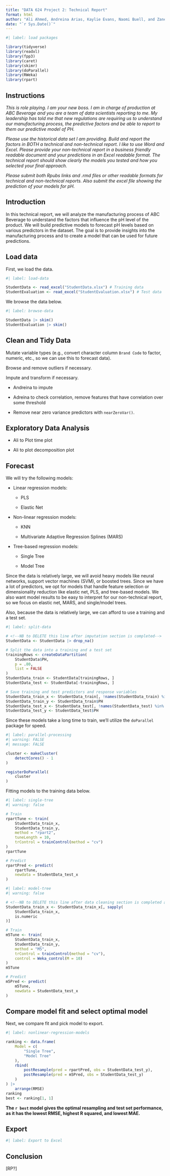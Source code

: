 ```yaml
---
title: "DATA 624 Project 2: Technical Report"
format: html
author: "Ali Ahmed, Andreina Arias, Kaylie Evans, Naomi Buell, and Zaneta Paulusova"
date: "`r Sys.Date()`"
---
```


```r
#| label: load packages

library(tidyverse)
library(readxl)
library(fpp3)
library(caret)
library(skimr)
library(doParallel)
library(RWeka)
library(rpart)
```

## Instructions

*This is role playing. I am your new boss. I am in charge of production at ABC Beverage and you are a team of data scientists reporting to me. My leadership has told me that new regulations are requiring us to understand our manufacturing process, the predictive factors and be able to report to them our predictive model of PH.*

*Please use the historical data set I am providing. Build and report the factors in BOTH a technical and non-technical report. I like to use Word and Excel. Please provide your non-technical report in a business friendly readable document and your predictions in an Excel readable format. The technical report should show clearly the models you tested and how you selected your final approach.*

*Please submit both Rpubs links and .rmd files or other readable formats for technical and non-technical reports. Also submit the excel file showing the prediction of your models for pH.*

## Introduction

In this technical report, we will analyze the manufacturing process of ABC Beverage to understand the factors that influence the pH level of the product. We will build predictive models to forecast pH levels based on various predictors in the dataset. The goal is to provide insights into the manufacturing process and to create a model that can be used for future predictions.

## Load data

First, we load the data.

```r
#| label: load-data

StudentData <- read_excel("StudentData.xlsx") # Training data
StudentEvaluation <- read_excel("StudentEvaluation.xlsx") # Test data
```

We browse the data below.

```r
#| label: browse-data

StudentData |> skim()
StudentEvaluation |> skim()
```

## Clean and Tidy Data

Mutate variable types (e.g., convert character column `Brand Code` to factor, numeric, etc., so we can use this to forecast data).

Browse and remove outliers if necessary.

Impute and transform if necessary.

-   Andreina to impute

-   Adreina to check correlation, remove features that have correlation over some threshold

-   Remove near zero variance predictors with `nearZeroVar()`.

## Exploratory Data Analysis

<!--# Ali, since this data is not a time series, we can't do time plots or decomp like we discussed earlier. You can try exploring and plotting the data using `featurePlot(trainingData$x, trainingData$y)`, a correlation plot between all variables with `ggpairs()`, and/or other methods? If relationships between predictors and PH look linear, we'd opt for linear models. If relationships look non-linear, we can try forecasting with non-linear or tree-based models. -Naomi -->

-   Ali to Plot time plot

-   Ali to plot decomposition plot

## Forecast

We will try the following models:

-   Linear regression models:

    -   PLS

    -   Elastic Net

-   Non-linear regression models:

    -   KNN

    -   Multivariate Adaptive Regression Splines (MARS)

-   Tree-based regression models:

    -   Single Tree

    -   Model Tree

Since the data is relatively large, we will avoid heavy models like neural networks, support vector machines (SVM), or boosted trees. Since we have a lot of predictors, we opt for models that handle feature selection or dimensionality reduction like elastic net, PLS, and tree-based models. We also want model results to be easy to interpret for our non-technical report, so we focus on elastic net, MARS, and single/model trees.

<!--# Based on correlation plot in EDA section above, if relationships between predictors and PH look linear, we may opt for linear models. If relationships look non-linear, we can try forecasting with non-linear or tree-based models. -Naomi -->

Also, because the data is relatively large, we can afford to use a training and a test set.

```r
#| label: split-data

# <!--NB to DELETE this line after imputation section is completed-->
StudentData <- StudentData |> drop_na()

# Split the data into a training and a test set
trainingRows <- createDataPartition(
    StudentData$PH,
    p = .80,
    list = FALSE
)
StudentData_train <- StudentData[trainingRows, ]
StudentData_test <- StudentData[-trainingRows, ]

# Save training and test predictors and response variables
StudentData_train_x <- StudentData_train[, !names(StudentData_train) %in% "PH"]
StudentData_train_y <- StudentData_train$PH
StudentData_test_x <- StudentData_test[, !names(StudentData_test) %in% "PH"]
StudentData_test_y <- StudentData_test$PH
```

Since these models take a long time to train, we'll utilize the `doParallel` package for speed.

```r
#| label: parallel-processing
#| warning: FALSE
#| message: FALSE

cluster <- makeCluster(
    detectCores() - 1
)

registerDoParallel(
    cluster
)
```

Fitting models to the training data below.

```r
#| label: single-tree
#| warning: false

# Train
rpartTune <- train(
    StudentData_train_x,
    StudentData_train_y,
    method = "rpart2",
    tuneLength = 10,
    trControl = trainControl(method = "cv")
)
rpartTune

# Predict
rpartPred <- predict(
    rpartTune,
    newdata = StudentData_test_x
)
```

```r
#| label: model-tree
#| warning: false

# <!--NB to DELETE this line after data cleaning section is completed and variable types are changed to numeric-->
StudentData_train_x <- StudentData_train_x[, sapply(
    StudentData_train_x,
    is.numeric
)]

# Train
m5Tune <- train(
    StudentData_train_x,
    StudentData_train_y,
    method = "M5",
    trControl = trainControl(method = "cv"),
    control = Weka_control(M = 10)
)
m5Tune

# Predict
m5Pred <- predict(
    m5Tune,
    newdata = StudentData_test_x
)
```

## Compare model fit and select optimal model

Next, we compare fit and pick model to export.

```r
#| label: nonlinear-regression-models

ranking <- data.frame(
    Model = c(
        "Single Tree",
        "Model Tree"
    ),
    rbind(
        postResample(pred = rpartPred, obs = StudentData_test_y),
        postResample(pred = m5Pred, obs = StudentData_test_y)
    )
) |>
    arrange(RMSE)
ranking
best <- ranking[1, 1]
```

**The `r best` model gives the optimal resampling and test set performance, as it has the lowest RMSE, highest R squared, and lowest MAE.**

## Export

```r
#| label: Export to Excel

```

## Conclusion

\[RP?\]